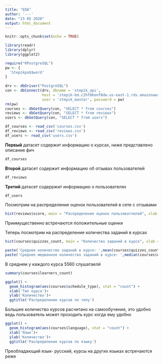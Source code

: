 ```yaml
---
title: "EDA"
author: '---'
date: "23 05 2020"
output: html_document
---
```


```r
knitr::opts_chunk$set(echo = TRUE)
```

```r
library(readr)
library(dplyr)
library(ggplot2)
```

```r
require("RPostgreSQL")
pw <- {
  'Stepikpa$$word'
}
 
drv <- dbDriver("PostgreSQL")
con <- dbConnect(drv, dbname = 'stepik_api',
                 host = 'stepik-bd.c2hf8kenf8dw.us-east-1.rds.amazonaws.com', port = 5432,
                 user = 'stepik_master', password = pw)
rm(pw)
courses <- dbGetQuery(con, "SELECT * from courses")
reviews <- dbGetQuery(con, "SELECT * from reviews")
users <- dbGetQuery(con, "SELECT * from users")
```

```r
df_courses <- read_csv('courses.csv')
df_reviews <- read_csv('reviews.csv')
df_users <- read_csv('users.csv')
```
<b>Первый</b> датасет содержит информацию о курсах, ниже представлено описание фич
```r
df_courses
```

<b>Второй</b> датасет содержит информацию об отзывах пользователей
```r
df_reviews
```

<b>Третий</b> датасет содерржит информацию о пользователях
```r
df_users
```

Посмотрим на распределение оценок пользователей в сете с отзывами

```r
hist(reviews$score, main = "Распределение оценок пользоватлелей", xlab = 'Оценка', ylab = 'Частота')
```

Приимущественно встречаются положительные оценки 

Теперь посмотрим на распределение количества заданий в курсах

```r
hist(courses$quizzes_count, main = "Количество заданий в курсе", xlab = 'Количество', ylab = 'Частота')
```
```r
paste('Среднее количество заданий в курсе: ',mean(courses$quizzes_count))
paste('Cреднее медианное количество заданий в курсе: ',median(courses$quizzes_count))
```

В среднем у каждого курса 5560 слушатаелй 
```r
summary(courses$learners_count)
```

```r
ggplot() + 
  geom_histogram(aes(courses$schedule_type), stat = "count") + 
  xlab('Тип курса')+
  ylab('Количество')+ 
  ggtitle('Распределение курсов по типу')
```
Большее количество курсов расчитано на самообучение, это удобно ведь пользователь может проходить курс когда ему удобно


```r
ggplot() + 
  geom_histogram(aes(courses$language), stat = "count") + 
  xlab('Язык')+
  ylab('Количество')+ 
  ggtitle('Распределение курсов по языку')
```
Преобладающий язык- русский, курсы на других языках встречаются реже
